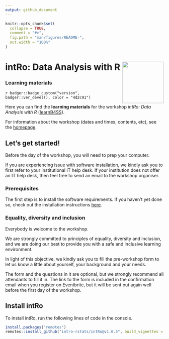 ```yaml
---
output: github_document
---
```


<!-- README.md is generated from README.Rmd. Please edit that file -->

```r
knitr::opts_chunk$set(
  collapse = TRUE,
  comment = "#>",
  fig.path = "man/figures/README-",
  out.width = "100%"
)
```

# intRo: Data Analysis with R <a href='https://intro-rstats.github.io/intRo'><img src='man/figures/logo.png' align="right" height="132" /></a>

### Learning materials

<!-- badges: start -->
`r badger::badge_custom("version", badger::ver_devel(), color = "4d2c91")`
<!-- badges: end -->

Here you can find the **learning materials** for the workshop *intRo: Data Analysis with R* ([learnB4SS](https://learnb4ss.github.io)).

For information about the workshop (dates and times, contents, etc), see the [homepage](https://intro-rstats.github.io).

## Let's get started!

Before the day of the workshop, you will need to prep your computer.

If you are experiencing issue with software installation, we kindly ask you to first refer to your institutional IT help desk.
If your institution does not offer an IT help desk, then feel free to send an email to the workshop organiser.

### Prerequisites

The first step is to install the software requirements.
If you haven't yet done so, check out the installation instructions [here](https://intro-rstats.github.io/intRo/articles/get-started.html).

### Equality, diversity and inclusion

Everybody is welcome to the workshop.

We are strongly committed to principles of equality, diversity and inclusion, and we are doing our best to provide you with a safe and inclusive learning environment.

In light of this objective, we kindly ask you to fill the pre-workshop form to let us know a little about yourself, your background and your needs.

The form and the questions in it are optional, but we strongly recommend all attendants to fill it in.
The link to the form is included in the confirmation email when you register on Eventbrite, but it will be sent out again well before the first day of the workshop.

## Install intRo

To install intRo, run the following lines of code in the console.

```r
install.packages("remotes")
remotes::install_github("intro-rstats/intRo@v1.0.5", build_vignettes = TRUE)
```

